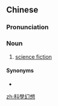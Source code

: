 {{also|科学幻想}}
==Chinese==
{{zh-forms|s=科学幻想|type=22}}

===Pronunciation===
{{zh-pron
|m=kēxué huànxiǎng
|cat=n
}}

===Noun===
{{zh-noun}}

# [[science fiction]]

====Synonyms====
* {{zh-l|科幻}}

[[zh:科學幻想]]